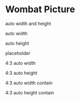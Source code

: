

<Meta title="Wombat Picture" />

<style>{`
  section.s {
    padding: 2rem;
    margin: 2rem 0;
    border: 1px solid #ccc;
    border-radius: 0.25rem;
  }
`}</style>

# Wombat Picture

<section className="s">
  <p>auto width and height</p>
  <Picture src='http://placehold.it/200x100' width='auto' height='auto' />
  
  <p>auto width</p>
  <Picture src='http://placehold.it/200x100' width='auto' height='50px' />

  <p>auto height</p>
  <Picture src='http://placehold.it/200x100' width='100px' height='auto' />
</section>

<section className="s">
  <p>placeholder</p>
  <Picture src='' width='150px' height='200px' />
</section>

<section className="s">
  <p>4:3 auto width</p>
  <Picture src='http://placehold.it/200x100' width='auto' height='100px' aspectRatio='4:3' />

  <p>4:3 auto height</p>
  <Picture src='http://placehold.it/200x100' width='200px' height='auto' aspectRatio='4:3' />
</section>

<section className="s">
  <p>4:3 auto width contain</p>
  <Picture src='http://placehold.it/200x100' width='auto' height='100px' aspectRatio='4:3' fill='contain' />

  <p>4:3 auto height contain</p>
  <Picture src='http://placehold.it/200x100' width='200px' height='auto' aspectRatio='4:3' fill='contain' />
</section>
